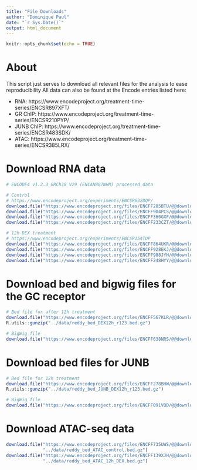 ```yaml
---
title: "File Downloads"
author: "Dominique Paul"
date: "`r Sys.Date()`"
output: html_document
---
```


```r
knitr::opts_chunk$set(echo = TRUE)
```

# About

This script just serves to download all relevant files for the analysis to ease reproducibility All data can also be found at the Encode entries listed here:

* RNA: https://www.encodeproject.org/treatment-time-series/ENCSR897XFT/
* GR ChIP: https://www.encodeproject.org/treatment-time-series/ENCSR210PYP/
* JUNB ChIP: https://www.encodeproject.org/treatment-time-series/ENCSR483SDK/
* ATAC: https://www.encodeproject.org/treatment-time-series/ENCSR385LRX/

# Download RNA data

```r
# ENCODE4 v1.2.3 GRCh38 V29 (ENCAN887WHM) processed data

# Control
# https://www.encodeproject.org/experiments/ENCSR632DQP/
download.file("https://www.encodeproject.org/files/ENCFF285BTU/@@download/ENCFF285BTU.tsv", "../data/reddy_rna_control_r1.tsv")
download.file("https://www.encodeproject.org/files/ENCFF904PCS/@@download/ENCFF904PCS.tsv", "../data/reddy_rna_control_r2.tsv")
download.file("https://www.encodeproject.org/files/ENCFF360GXF/@@download/ENCFF360GXF.tsv", "../data/reddy_rna_control_r3.tsv")
download.file("https://www.encodeproject.org/files/ENCFF233CZT/@@download/ENCFF233CZT.tsv", "../data/reddy_rna_control_r4.tsv")

# 12h DEX treatment
# https://www.encodeproject.org/experiments/ENCSR154TDP
download.file("https://www.encodeproject.org/files/ENCFF864UKR/@@download/ENCFF864UKR.tsv", "../data/reddy_rna_DEX12h_r1.tsv")
download.file("https://www.encodeproject.org/files/ENCFF928EKJ/@@download/ENCFF928EKJ.tsv", "../data/reddy_rna_DEX12h_r2.tsv")
download.file("https://www.encodeproject.org/files/ENCFF988JYH/@@download/ENCFF988JYH.tsv", "../data/reddy_rna_DEX12h_r3.tsv")
download.file("https://www.encodeproject.org/files/ENCFF248HYY/@@download/ENCFF248HYY.tsv", "../data/reddy_rna_DEX12h_r4.tsv")
```

# Download bed and bigwig files for the GC receptor

```r
# Bed file for after 12h treatment
download.file("https://www.encodeproject.org/files/ENCFF567KLR/@@download/ENCFF567KLR.bed.gz", "../data/reddy_bed_DEX12h_r123.bed.gz")
R.utils::gunzip("../data/reddy_bed_DEX12h_r123.bed.gz")

# BigWig file
download.file("https://www.encodeproject.org/files/ENCFF638NRS/@@download/ENCFF638NRS.bigWig", "../data/reddy_bigwig_DEX12h_r123.bigWig")
```

# Download bed files for JUNB

```r
# Bed file for 12h treatment
download.file("https://www.encodeproject.org/files/ENCFF278BHW/@@download/ENCFF278BHW.bed.gz", "../data/reddy_bed_JUNB_DEX12h_r123.bed.gz")
R.utils::gunzip("../data/reddy_bed_JUNB_DEX12h_r123.bed.gz")

# BigWig file
download.file("https://www.encodeproject.org/files/ENCFF091VQD/@@download/ENCFF091VQD.bigWig", "../data/reddy_bigwig_JUNB_DEX12h_r123.bigWig")
```

# Download ATAC-seq data

```r
download.file("https://www.encodeproject.org/files/ENCFF735UWS/@@download/ENCFF735UWS.bed.gz",
              "../data/reddy_bed_ATAC_control.bed.gz")
download.file("https://www.encodeproject.org/files/ENCFF139XJH/@@download/ENCFF139XJH.bed.gz",
              "../data/reddy_bed_ATAC_12h_DEX.bed.gz")

```



